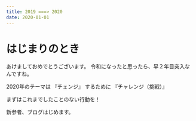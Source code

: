 ```yaml
---
title: 2019 ===> 2020
date: 2020-01-01
---
```


# はじまりのとき

あけましておめでとうございます。
令和になったと思ったら、早２年目突入なんですね。

2020年のテーマは
『チェンジ』 するために 『チャレンジ（挑戦）』

まずはこれまでしたことのない行動を！

新参者、ブログはじめます。


